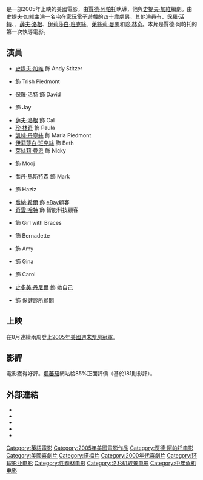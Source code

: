 {{Multiple issues|
{{unreferenced|time=2015-06-09T04:53:50+00:00}}
{{Expand language|1=en|status=yes|time=2022-01-25T16:45:40+00:00}}
}}
{{NoteTA
|G1= Movie
|G2= Show
|T = zh-cn:四十岁的老处男; zh-tw:40處男; zh-hk:處男40戇居居;
|1 = zh-cn:四十岁的老处男; zh-tw:40處男; zh-hk:處男40戇居居;
|2 = zh-hans:好莱坞; zh-tw:好萊塢; zh-hk:荷里活;
}}
{{Infobox Film
| name           = 處男40戇居居
| original_name  = {{lang|en|''The 40-Year-Old Virgin''}}
| image          = The 40 Year Old Virgin.jpg
| caption        = 
| director       = [[賈德·阿帕托|賈德·阿帕托]]
| producer       = 賈德·阿帕托<br />{{link-en|克萊頓·湯森|Clayton Townsend}}<br />{{link-en|沙納·羅伯遜|Shauna Robertson}}
| writer         = 賈德·阿帕托<br />[[史提夫·加維|史提夫·加維]]
| starring       = 史提夫·加維<br />{{link-en|凱薩琳·凱娜|Catherine Keener}}<br />[[保羅·活特|保羅·活特]]<br />{{link-en|羅瑪尼·麥柯|Romany Malco}}<br />[[薛夫·洛根|薛夫·洛根]]<br />[[伊莉莎白·班克絲|伊莉莎白·班克絲]]<br />[[萊絲莉·曼恩|萊絲莉·曼恩]]<br />[[珍·林奇|珍·林奇]]
| music          = {{link-en|萊爾·沃克曼|Lyle Workman}}
| cinematography = {{link-en|傑克·N·格林|Jack N. Green}}
| editing        = {{link-en|布倫特·懷特|Brent White}}
| studio         = {{link-en|Apatow Productions|Apatow Productions}}
| distributor    = [[環球影業|環球影業]]
| released       = {{Film date|2005|08|11|[[洛杉磯|洛杉磯]]|2005|08|19|美國}}
| runtime        = 116分钟
| country        = 美國
| language       = [[英语|英语]]
| budget         = 2600萬美元
| gross          = 1.77億美元
| followed_by    = 
| cn_name        = 四十岁的老处男
| hk_name        = 處男40戇居居
| tw_name        = 40處男
}}
{{作品名稱|name=''The 40-Year-Old Virgin''|hk=處男40戇居居|tw=40處男|cn=四十岁的老处男}}是一部2005年上映的美國{{link-en|性喜劇|Sex comedy}}電影，由[[賈德·阿帕托|賈德·阿帕托]]執導，他與[[史提夫·加維|史提夫·加維]]編劇。由史提夫·加維主演一名宅在家玩電子遊戲的四十歲[[處女|處男]]，其他演員有{{link-en|凱薩琳·凱娜|Catherine Keener}}、[[保羅·活特|保羅·活特]]、{{link-en|羅瑪尼·麥柯|Romany Malco}}、[[薛夫·洛根|薛夫·洛根]]、[[伊莉莎白·班克絲|伊莉莎白·班克絲]]、[[萊絲莉·曼恩|萊絲莉·曼恩]]和[[珍·林奇|珍·林奇]]。本片是賈德·阿帕托的第一次執導電影。

== 演員 ==
* [[史提夫·加維|史提夫·加維]] 飾 Andy Stitzer
* {{link-en|凱薩琳·凱娜|Catherine Keener}} 飾 Trish Piedmont
* [[保羅·活特|保羅·活特]] 飾 David
* {{link-en|羅瑪尼·麥柯|Romany Malco}} 飾 Jay
* [[薛夫·洛根|薛夫·洛根]] 飾 Cal
* [[珍·林奇|珍·林奇]] 飾 Paula
* [[凱特·丹寧絲|凱特·丹寧絲]] 飾 Marla Piedmont
* [[伊莉莎白·班克絲|伊莉莎白·班克絲]] 飾 Beth
* [[萊絲莉·曼恩|萊絲莉·曼恩]] 飾 Nicky
* {{link-en|格里·班德諾|Gerry Bednob}} 飾 Mooj
* [[喬丹·馬斯特森|喬丹·馬斯特森]] 飾 Mark
* {{link-en|沙利·馬力爾|Shelley Malil}} 飾 Haziz
* [[喬納·希爾|喬納·希爾]] 飾 [[eBay|eBay]]顧客
* [[奇雲·哈特|奇雲·哈特]] 飾 智能科技顧客
* {{link-en|瑪莉莎·古特曼|Marisa Guterman}} 飾 Girl with Braces
* {{link-en|瑪麗卡·多明尼克賽克|Marika Domińczyk}} 飾 Bernadette
* {{link-en|敏迪·卡靈|Mindy Kaling}} 飾 Amy
* {{link-en|莫·柯林斯|Mo Collins}} 飾 Gina
* {{link-en|金佰利·佩奇|Kimberly Page}} 飾 Carol
* [[史多美·丹尼爾|史多美·丹尼爾]] 飾 她自己
* {{link-en|Nancy Carell|Nancy Carell}} 飾 保健診所顧問

== 上映 ==
在8月連續兩周登上[[2005年美國週末票房冠軍|2005年美國週末票房冠軍]]。

== 影評 ==
電影獲得好評。[[爛蕃茄|爛蕃茄]]網站給85%正面評價（基於181則影評）。

== 外部連結 ==
* {{IMDb title|0405422|The 40-Year-Old Virgin}}
* {{Amg movie|318215|The 40-Year-Old Virgin}}
* {{mojo title|40yearoldvirgin|The 40-Year-Old Virgin}}
* {{rotten-tomatoes|40_year_old_virgin|The 40-Year-Old Virgin}}
* {{Metacritic film|the-40-year-old-virgin|The 40-Year-Old Virgin}}

{{賈德·阿帕托}}
{{DEFAULTSORT:40-Year-Old Virgin, The}}
[[Category:英語電影|Category:英語電影]]
[[Category:2005年美國電影作品|Category:2005年美國電影作品]]
[[Category:贾德·阿帕托电影|Category:贾德·阿帕托电影]]
[[Category:美國喜劇片|Category:美國喜劇片]]
[[Category:搭檔片|Category:搭檔片]]
[[Category:2000年代喜劇片|Category:2000年代喜劇片]]
[[Category:环球影业电影|Category:环球影业电影]]
[[Category:性题材电影|Category:性题材电影]]
[[Category:洛杉矶取景电影|Category:洛杉矶取景电影]]
[[Category:中年危机电影|Category:中年危机电影]]